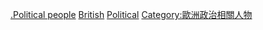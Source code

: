 {{Portal|政治|英國|傳記}}


[[Category:英國政治|.Political people]]
[[Category:各国政治相关人物|British]]
[[Category:各职业英国人|Political]]
[[Category:歐洲政治相關人物|Category:歐洲政治相關人物]]